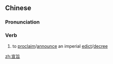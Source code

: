 ==Chinese==
{{zh-forms}}

===Pronunciation===
{{zh-pron
|m=xuānzhǐ
|c=syun1 zi2
|cat=v
}}

===Verb===
{{zh-verb}}

# to [[proclaim]]/[[announce]] an imperial [[edict]]/[[decree]]

[[zh:宣旨]]